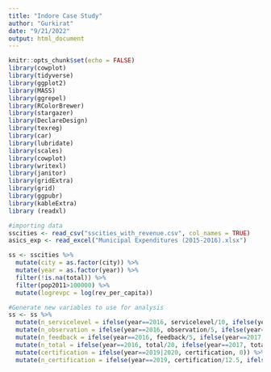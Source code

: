 ```yaml
---
title: "Indore Case Study"
author: "Gurkirat"
date: "9/21/2022"
output: html_document
---
```


```r
knitr::opts_chunk$set(echo = FALSE)
library(cowplot)
library(tidyverse)
library(ggplot2)
library(MASS)
library(ggrepel)
library(RColorBrewer)
library(stargazer)
library(DeclareDesign)
library(texreg)
library(car)
library(lubridate)
library(scales)
library(cowplot)
library(writexl)
library(janitor)
library(gridExtra)
library(grid)
library(ggpubr)
library(kableExtra)
library (readxl)
```

```r
#importing data
sscities <- read_csv("sscities_with_revenue.csv", col_names = TRUE)
asics_exp <- read_excel("Municipal Expenditures (2015-2016).xlsx")
```


```r
ss <- sscities %>% 
  mutate(city = as.factor(city)) %>% 
  mutate(year = as.factor(year)) %>% 
  filter(!is.na(total)) %>% 
  filter(pop2011>100000) %>% 
  mutate(logrevpc = log(rev_per_capita))

#Generate new variables to use for analysis 
ss <- ss %>% 
  mutate(n_servicelevel = ifelse(year==2016, servicelevel/10, ifelse(year==2017, servicelevel/9, ifelse(year==2018, servicelevel/14, ifelse(year==2019, servicelevel/12.5, ifelse(year==2020, servicelevel/15, NA)))))) %>% 
  mutate(n_observation = ifelse(year==2016, observation/5, ifelse(year==2017, observation/5, ifelse(year==2018, observation/12, ifelse(year==2019, observation/12.5, ifelse(year==2020, observation/15, NA)))))) %>% 
  mutate(n_feedback = ifelse(year==2016, feedback/5, ifelse(year==2017, feedback/6, ifelse(year==2018, feedback/14, ifelse(year==2019, feedback/12.5, ifelse(year==2020, feedback/15, NA)))))) %>% 
  mutate(n_total = ifelse(year==2016, total/20, ifelse(year==2017, total/20, ifelse(year==2018, total/40, ifelse(year==2019, total/50, ifelse(year==2020, total/60, NA)))))) %>% 
  mutate(certification = ifelse(year==2019|2020, certification, 0)) %>% 
  mutate(n_certification = ifelse(year==2019, certification/12.5, ifelse(year==2020, certification/15, NA))) 


```

